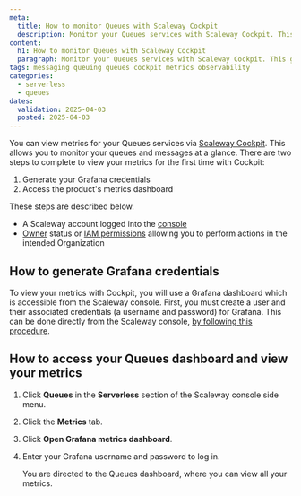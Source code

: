 ```yaml
---
meta:
  title: How to monitor Queues with Scaleway Cockpit
  description: Monitor your Queues services with Scaleway Cockpit. This guide helps you track performance to manage your messaging services efficiently.
content:
  h1: How to monitor Queues with Scaleway Cockpit
  paragraph: Monitor your Queues services with Scaleway Cockpit. This guide helps you track performance to manage your messaging services efficiently.
tags: messaging queuing queues cockpit metrics observability 
categories:
  - serverless
  - queues 
dates:
  validation: 2025-04-03
  posted: 2025-04-03
---
```


You can view metrics for your Queues services via [Scaleway Cockpit](/cockpit/quickstart/). This allows you to monitor your queues and messages at a glance. There are two steps to complete to view your metrics for the first time with Cockpit:

1. Generate your Grafana credentials
2. Access the product's metrics dashboard

These steps are described below.

<Macro id="requirements" />

- A Scaleway account logged into the [console](https://console.scaleway.com)
- [Owner](/iam/concepts/#owner) status or [IAM permissions](/iam/concepts/#permission) allowing you to perform actions in the intended Organization

## How to generate Grafana credentials

To view your metrics with Cockpit, you will use a Grafana dashboard which is accessible from the Scaleway console. First, you must create a user and their associated credentials (a username and password) for Grafana. This can be done directly from the Scaleway console, [by following this procedure](/cockpit/how-to/retrieve-grafana-credentials/).

## How to access your Queues dashboard and view your metrics

1. Click **Queues** in the **Serverless** section of the Scaleway console side menu.

2. Click the **Metrics** tab.

3. Click **Open Grafana metrics dashboard**.

4. Enter your Grafana username and password to log in.

    You are directed to the Queues dashboard, where you can view all your metrics.